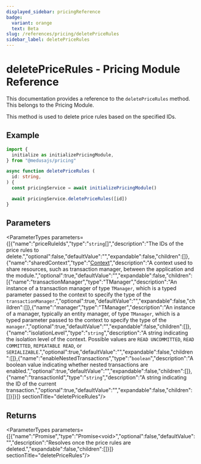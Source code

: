 ```yaml
---
displayed_sidebar: pricingReference
badge:
  variant: orange
  text: Beta
slug: /references/pricing/deletePriceRules
sidebar_label: deletePriceRules
---
```



# deletePriceRules - Pricing Module Reference

This documentation provides a reference to the `deletePriceRules` method. This belongs to the Pricing Module.

This method is used to delete price rules based on the specified IDs.

## Example

```ts
import {
  initialize as initializePricingModule,
} from "@medusajs/pricing"

async function deletePriceRules (
  id: string,
) {
  const pricingService = await initializePricingModule()

  await pricingService.deletePriceRules([id])
}
```

## Parameters

<ParameterTypes parameters={[{"name":"priceRuleIds","type":"`string`[]","description":"The IDs of the price rules to delete.","optional":false,"defaultValue":"","expandable":false,"children":[]},{"name":"sharedContext","type":"[Context](../../interfaces/pricing.Context.mdx)","description":"A context used to share resources, such as transaction manager, between the application and the module.","optional":true,"defaultValue":"","expandable":false,"children":[{"name":"transactionManager","type":"TManager","description":"An instance of a transaction manager of type `TManager`, which is a typed parameter passed to the context to specify the type of the `transactionManager`.","optional":true,"defaultValue":"","expandable":false,"children":[]},{"name":"manager","type":"TManager","description":"An instance of a manager, typically an entity manager, of type `TManager`, which is a typed parameter passed to the context to specify the type of the `manager`.","optional":true,"defaultValue":"","expandable":false,"children":[]},{"name":"isolationLevel","type":"`string`","description":"A string indicating the isolation level of the context. Possible values are `READ UNCOMMITTED`, `READ COMMITTED`, `REPEATABLE READ`, or `SERIALIZABLE`.","optional":true,"defaultValue":"","expandable":false,"children":[]},{"name":"enableNestedTransactions","type":"`boolean`","description":"A boolean value indicating whether nested transactions are enabled.","optional":true,"defaultValue":"","expandable":false,"children":[]},{"name":"transactionId","type":"`string`","description":"A string indicating the ID of the current transaction.","optional":true,"defaultValue":"","expandable":false,"children":[]}]}]}  sectionTitle="deletePriceRules"/>

## Returns

<ParameterTypes parameters={[{"name":"Promise","type":"Promise&#60;void&#62;","optional":false,"defaultValue":"","description":"Resolves once the price rules are deleted.","expandable":false,"children":[]}]}  sectionTitle="deletePriceRules"/>
